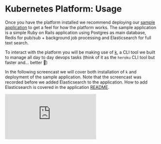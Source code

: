 # Kubernetes Platform: Usage

Once you have the platform installed we recommend deploying our [sample application](https://github.com/reclaim-the-stack/rails-example) to get a feel for how the platform works. The sample application is a simple Ruby on Rails application using Postgres as main database, Redis for pub/sub + background job processing and Elasticsearch for full text search.

To interact with the platform you will be making use of [k](https://github.com/reclaim-the-stack/k), a CLI tool we built to manage all day to day devops tasks (think of it as the `heroku` CLI tool but faster and... better 🕺)

In the following screencast we will cover both installation of `k` and deployment of the sample application. Note that the screencast was recorded before we added Elasticsearch to the application. How to add Elasticsearch is covered in the application [README](https://github.com/reclaim-the-stack/rails-example#deployment).

<iframe class="aspect-video w-full" src="https://www.youtube.com/embed/S_avW7DhiF4" title="YouTube video player" frameborder="0" allow="accelerometer; autoplay; clipboard-write; encrypted-media; gyroscope; picture-in-picture; web-share" allowfullscreen></iframe>
